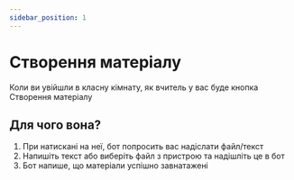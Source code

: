 ---
sidebar_position: 1
---

# Створення матеріалу

Коли ви увійшли в класну кімнату, як вчитель у вас буде кнопка Створення матеріалу

## Для чого вона? 

1. При натискані на неї, бот попросить вас надіслати файл/текст
2. Напишіть текст або виберіть файл з пристрою та надішліть це в бот
3. Бот напише, що матеріали успішно завнатажені